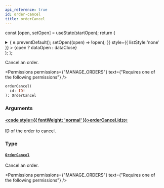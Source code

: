 ```yaml
---
api_reference: true
id: order-cancel
title: orderCancel
---
```






const [open, setOpen] = useState(startOpen);
return (
<details {...(open ? { open: true } : {})} className="details" style={{ border:'none', boxShadow:'none', background:'var(--ifm-background-color)' }}>
<summary
onClick={(e) => {
e.preventDefault();
setOpen((open) => !open);
}}
style={{ listStyle:'none' }} >
{open ? dataOpen : dataClose}
</summary>
{open && children}
</details>
);
};

Cancel an order.


<Permissions permissions={"MANAGE_ORDERS"} text={"Requires one of the following permissions"} />


```graphql
orderCancel(
  id: ID!
): OrderCancel
```

### Arguments

#### [<code style={{ fontWeight: 'normal' }}>orderCancel.<b>id</b></code>](#)<Bullet />[`ID!`](../../../api-reference/miscellaneous/scalars/id.mdx) <Badge class="badge badge--secondary" text="non-null"/> <Badge class="badge badge--secondary" text="scalar"/> <Badge class="badge badge--secondary" text="miscellaneous"/>

ID of the order to cancel.

### Type

#### [`OrderCancel`](../../../api-reference/orders/objects/order-cancel.mdx) <Badge class="badge badge--secondary" text="object"/> <Badge class="badge badge--secondary" text="orders"/>

Cancel an order.


<Permissions permissions={"MANAGE_ORDERS"} text={"Requires one of the following permissions"} />


